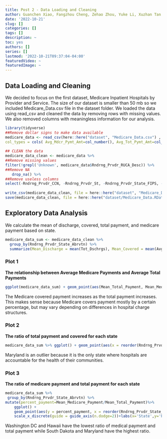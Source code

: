 ```yaml
---
title: Post 2 - Data Loading and Cleaning
author: Guanchen Xiao, Fangzhou Cheng, Zehao Zhou, Yuke Li, Xuzhan Tan
date: '2022-10-21'
slug: []
categories: []
tags: []
description: ~
toc: yes
authors: []
series: []
lastmod: '2022-10-21T09:37:04-04:00'
featuredVideo: ~
featuredImage: ~
---
```


## Data Loading and Cleaning 

We decided to focus on the first dataset, Medicare Inpatient Hospitals by Provider and Service. The size of our dataset is smaller than 50 mb so we included Medicare_Data.csv file in the dataset folder. We loaded the data using read_csv and cleaned the data by removing rows with missing values. We also removed columns with meaningless information for our analysis.

```r
library(tidyverse)
##Remove dollar signs to make data available
medicare_data <- read_csv(here::here("dataset", "Medicare_Data.csv") , 
col_types = cols( Avg_Mdcr_Pymt_Amt=col_number(), Avg_Tot_Pymt_Amt=col_number(), Avg_Submtd_Cvrd_Chrg=col_number()))
 
## CLEAN the data
medicare_data_clean <- medicare_data %>% 
##Remove missing values
filter(!grepl('Unknown', medicare_data$Rndrng_Prvdr_RUCA_Desc)) %>%
##Remove NA 
   drop_na() %>%      
##Remove useless columns
select(-Rndrng_Prvdr_CCN, -Rndrng_Prvdr_St, -Rndrng_Prvdr_State_FIPS, -Rndrng_Prvdr_Zip5, -Rndrng_Prvdr_RUCA_Desc)
 
write_csv(medicare_data_clean, file = here::here("dataset", "Medicare_Data_clean.csv"))
save(medicare_data_clean, file = here::here("dataset/Medicare_Data.RData"))
```

## Exploratory Data Analysis

We calculate the mean of discharge, covered, total payment, and medicare payment based on state.
```r
medicare_data_sum <- medicare_data_clean %>%
  group_by(Rndrng_Prvdr_State_Abrvtn) %>%
  summarize(Mean_Discharge = mean(Tot_Dschrgs), Mean_Covered = mean(Avg_Submtd_Cvrd_Chrg), Mean_Total_Payment = mean(Avg_Tot_Pymt_Amt), Mean_Medicare_Payment = mean(Avg_Mdcr_Pymt_Amt)) 
```
### Plot 1 
__The relationship between Average Medicare Payments and Average Total Payments__
```r
ggplot(medicare_data_sum) + geom_point(aes(Mean_Total_Payment, Mean_Medicare_Payment))
```

The Medicare covered payment increases as the total payment increases. This makes sense because Medicare covers payment mostly by a certain percentage, but may vary depending on differences in hospital charge structures.

### Plot 2 
__The ratio of total payment and covered for each state__
```r
medicare_data_sum %>% ggplot() + geom_point(aes(x = reorder(Rndrng_Prvdr_State_Abrvtn, Mean_Total_Payment/Mean_Covered), y = Mean_Total_Payment/Mean_Covered)) + scale_x_discrete(guide = guide_axis(n.dodge = 2)) + labs(x = "State")
```
Maryland is an outlier because it is the only state where hospitals are accountable for the health of their communities.

### Plot 3
__The ratio of medicare payment and total payment for each state__
```r
medicare_data_sum %>%
 group_by(Rndrng_Prvdr_State_Abrvtn) %>%
mutate(percent_payment=Mean_Medicare_Payment/Mean_Total_Payment)%>%
    ggplot() +
    geom_point(aes(y = percent_payment, x = reorder(Rndrng_Prvdr_State_Abrvtn,percent_payment)))+ 
    scale_x_discrete(guide = guide_axis(n.dodge=2))+labs(x='State',y='Percent of Medicare payment of total payment')
```
Washington DC and Hawaii have the lowest ratio of medical payment and total payment while South Dakota and Maryland have the highest ratio.
